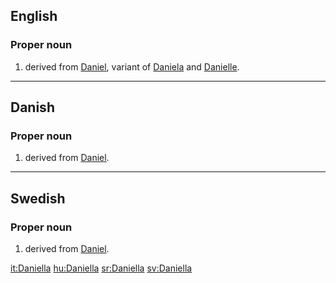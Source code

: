 ==English==

===Proper noun===
{{en-proper noun}}

# {{given name|female|from=Hebrew}} derived from [[Daniel]], variant of [[Daniela]] and [[Danielle]].

----

==Danish==

===Proper noun===
{{head|da|proper noun}}

# {{given name|female|lang=da}} derived from [[Daniel]].

----

==Swedish==

===Proper noun===
{{head|sv|proper noun}}

# {{given name|female|lang=sv}} derived from [[Daniel]].

[[it:Daniella]]
[[hu:Daniella]]
[[sr:Daniella]]
[[sv:Daniella]]